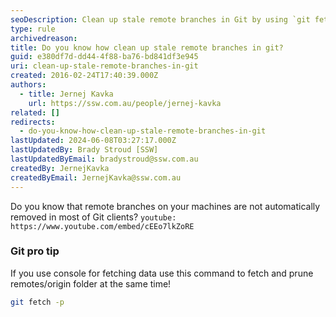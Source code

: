 ```yaml
---
seoDescription: Clean up stale remote branches in Git by using `git fetch -p` to efficiently prune and update your repository.
type: rule
archivedreason:
title: Do you know how clean up stale remote branches in git?
guid: e380df7d-dd44-4f88-ba76-bd841df3e945
uri: clean-up-stale-remote-branches-in-git
created: 2016-02-24T17:40:39.000Z
authors:
  - title: Jernej Kavka
    url: https://ssw.com.au/people/jernej-kavka
related: []
redirects:
  - do-you-know-how-clean-up-stale-remote-branches-in-git
lastUpdated: 2024-06-08T03:27:17.000Z
lastUpdatedBy: Brady Stroud [SSW]
lastUpdatedByEmail: bradystroud@ssw.com.au
createdBy: JernejKavka
createdByEmail: JernejKavka@ssw.com.au
---
```


Do you know that remote branches on your machines are not automatically removed in most of Git clients?
`youtube: https://www.youtube.com/embed/cEEo7lkZoRE`



### Git pro tip

If you use console for fetching data use this command to fetch and prune remotes/origin folder at the same time!

```bash
git fetch -p
```
